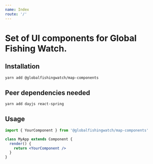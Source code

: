 ```yaml
---
name: Index
route: '/'
---
```


# Set of UI components for Global Fishing Watch.

## Installation

```bash
yarn add @globalfishingwatch/map-components
```

## Peer dependencies needed

```bash
yarn add dayjs react-spring
```

## Usage

```jsx
import { YourComponent } from '@globalfishingwatch/map-components'

class MyApp extends Component {
  render() {
    return <YourComponent />
  }
}
```
